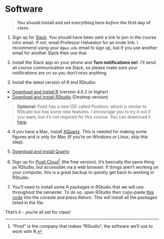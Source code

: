 # Software

> **You should install and set everything here _before_ the first day of class.**

1. Sign up for [Slack]({{< var slack >}}). You should have been sent a link to join in the course intro email. If not, email Professor Helveston for an invite link. I recommend using your `@gwu.edu` email to sign up, but if you use another email for another Slack then use that.

2. Install the Slack app on your phone and **Turn notifications on!**. I'll send all course communication via Slack, so please make sure your notifications are on so you don't miss anything. 

3. Install the latest version of R and RStudio:

- [Download and install R](https://cloud.r-project.org) (version 4.0.2 or higher)
- [Download and install RStudio](https://rstudio.com/products/rstudio/download/) (Desktop version)

> **Optional:** Posit has a new IDE called Positron, which is similar to RStudio but has some new features. I encourage you to try it out if you want, but it's not required for this course. You can download it [here](https://positron.posit.co/download.html).

4. If you have a Mac, install [XQuartz](https://www.xquartz.org/). This is needed for making some figures and is only for Mac (if you're on Windows or Linux, skip this step).

5. [Download and install Quarto](https://quarto.org/docs/get-started/)

6. Sign up for [Posit Cloud](https://posit.cloud/plans/free)^["Posit" is the company that makes "RStudio", the software we'll use to work with R.] (the free version). It's basically the same thing as RStudio, but accessible via a web browser. If things aren't working on your computer, this is a great backup to quickly get back to working in RStudio.

7. You'll need to install some R packages in RStudio that we will use throughout the semester. To do so, open RStudio then copy-paste [this code](./content/packages.R) into the console and press Return. This will install all the packages listed in the file.

That's it - you're all set for class!
